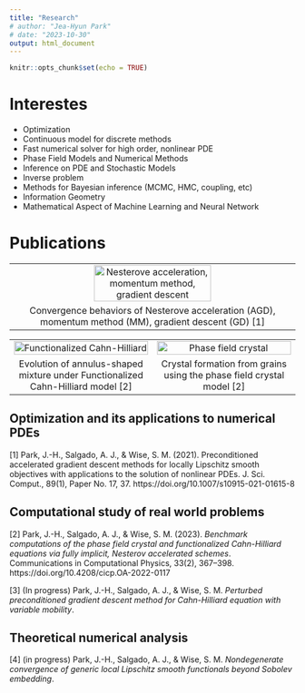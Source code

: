 ```yaml
---
title: "Research"
# author: "Jea-Hyun Park"
# date: "2023-10-30"
output: html_document
---
```


```r
knitr::opts_chunk$set(echo = TRUE)
```

# Interestes

* Optimization
* Continuous model for discrete methods
* Fast numerical solver for high order, nonlinear PDE
* Phase Field Models and Numerical Methods
* Inference on PDE and Stochastic Models
* Inverse problem
* Methods for Bayesian inference (MCMC, HMC, coupling, etc)
* Information Geometry
* Mathematical Aspect of Machine Learning and Neural Network

# Publications

| |
|:-:|
| ![Nesterove acceleration, momentum method, gradient descent](resources/movies/simulations/2D_GD_AGD_MM.gif){width=65%} |
| Convergence behaviors of Nesterove acceleration (AGD), momentum method (MM), gradient descent (GD) [1]|

| | |
|:-:|:-:|
|![Functionalized Cahn-Hilliard](resources/movies/simulations/FCH.gif){width=100%} | ![Phase field crystal](resources/movies/simulations/PFC6.gif){width=100%} |
| Evolution of annulus-shaped mixture under Functionalized Cahn-Hilliard model [2] | Crystal formation from grains using the phase field crystal model [2]|



## Optimization and its applications to numerical PDEs

[1] Park, J.-H., Salgado, A. J., & Wise, S. M. (2021). Preconditioned accelerated gradient descent methods for locally Lipschitz smooth objectives with applications to the solution of nonlinear PDEs. J. Sci. Comput., 89(1), Paper No. 17, 37. https://doi.org/10.1007/s10915-021-01615-8

## Computational study of real world problems

[2] Park, J.-H., Salgado, A. J., \& Wise, S. M. (2023). *Benchmark computations of the phase field crystal and functionalized Cahn-Hilliard equations via fully implicit, Nesterov accelerated schemes*. Communications in Computational Physics, 33(2), 367–398. https://doi.org/10.4208/cicp.OA-2022-0117

[3] (In progress) Park, J.-H., Salgado, A. J., \& Wise, S. M. *Perturbed preconditioned gradient descent method for Cahn-Hilliard equation with variable mobility*.

## Theoretical numerical analysis

[4] (in progress) Park, J.-H., Salgado, A. J., \& Wise, S. M. *Nondegenerate convergence of generic local Lipschitz smooth functionals beyond Sobolev embedding*.

